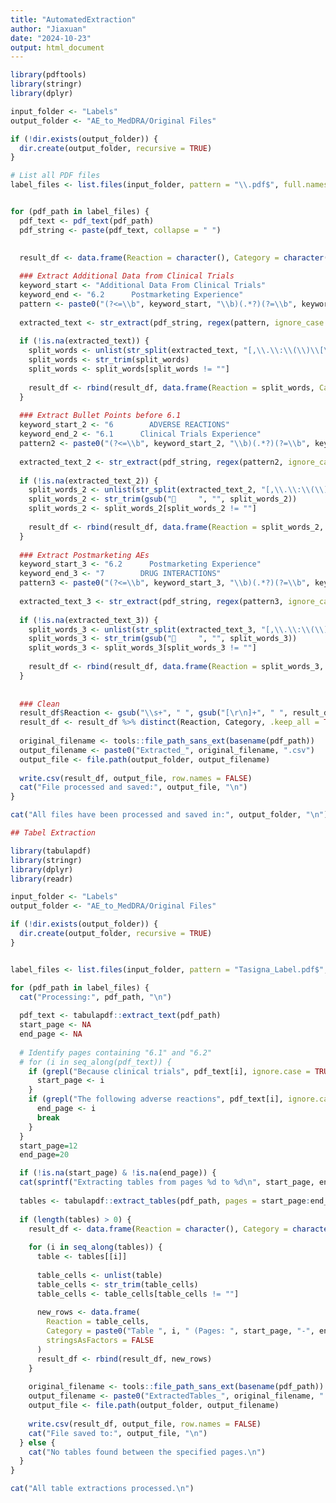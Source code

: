 ```yaml
---
title: "AutomatedExtraction"
author: "Jiaxuan"
date: "2024-10-23"
output: html_document
---
```



```r
library(pdftools)
library(stringr)
library(dplyr)

input_folder <- "Labels"
output_folder <- "AE_to_MedDRA/Original Files"

if (!dir.exists(output_folder)) {
  dir.create(output_folder, recursive = TRUE)
}

# List all PDF files
label_files <- list.files(input_folder, pattern = "\\.pdf$", full.names = TRUE)


for (pdf_path in label_files) {
  pdf_text <- pdf_text(pdf_path)
  pdf_string <- paste(pdf_text, collapse = " ")
  

  result_df <- data.frame(Reaction = character(), Category = character(), stringsAsFactors = FALSE)
  
  ### Extract Additional Data from Clinical Trials
  keyword_start <- "Additional Data From Clinical Trials"
  keyword_end <- "6.2      Postmarketing Experience"
  pattern <- paste0("(?<=\\b", keyword_start, "\\b)(.*?)(?=\\b", keyword_end, "\\b)")
  
  extracted_text <- str_extract(pdf_string, regex(pattern, ignore_case = TRUE, dotall = TRUE))
  
  if (!is.na(extracted_text)) {
    split_words <- unlist(str_split(extracted_text, "[,\\.\\:\\(\\)\\[\\]\\n]", simplify = FALSE))
    split_words <- str_trim(split_words)
    split_words <- split_words[split_words != ""]
    
    result_df <- rbind(result_df, data.frame(Reaction = split_words, Category = "Additional Clinical Trial Data"))
  }
  
  ### Extract Bullet Points before 6.1
  keyword_start_2 <- "6        ADVERSE REACTIONS"
  keyword_end_2 <- "6.1      Clinical Trials Experience"
  pattern2 <- paste0("(?<=\\b", keyword_start_2, "\\b)(.*?)(?=\\b", keyword_end_2, "\\b)")
  
  extracted_text_2 <- str_extract(pdf_string, regex(pattern2, ignore_case = TRUE, dotall = TRUE))
  
  if (!is.na(extracted_text_2)) {
    split_words_2 <- unlist(str_split(extracted_text_2, "[,\\.\\:\\(\\)\\[\\]\\n]", simplify = FALSE))
    split_words_2 <- str_trim(gsub("     ", "", split_words_2))
    split_words_2 <- split_words_2[split_words_2 != ""]
    
    result_df <- rbind(result_df, data.frame(Reaction = split_words_2, Category = "Bullet Point"))
  }
  
  ### Extract Postmarketing AEs
  keyword_start_3 <- "6.2      Postmarketing Experience"
  keyword_end_3 <- "7        DRUG INTERACTIONS"
  pattern3 <- paste0("(?<=\\b", keyword_start_3, "\\b)(.*?)(?=\\b", keyword_end_3, "\\b)")
  
  extracted_text_3 <- str_extract(pdf_string, regex(pattern3, ignore_case = TRUE, dotall = TRUE))
  
  if (!is.na(extracted_text_3)) {
    split_words_3 <- unlist(str_split(extracted_text_3, "[,\\.\\:\\(\\)\\[\\]\\n]", simplify = FALSE))
    split_words_3 <- str_trim(gsub("     ", "", split_words_3))
    split_words_3 <- split_words_3[split_words_3 != ""]
    
    result_df <- rbind(result_df, data.frame(Reaction = split_words_3, Category = "Postmarketing Experiences"))
  }
  
  
  ### Clean
  result_df$Reaction <- gsub("\\s+", " ", gsub("[\r\n]+", " ", result_df$Reaction))
  result_df <- result_df %>% distinct(Reaction, Category, .keep_all = TRUE)
  
  original_filename <- tools::file_path_sans_ext(basename(pdf_path))
  output_filename <- paste0("Extracted_", original_filename, ".csv")
  output_file <- file.path(output_folder, output_filename)
  
  write.csv(result_df, output_file, row.names = FALSE)
  cat("File processed and saved:", output_file, "\n")
}

cat("All files have been processed and saved in:", output_folder, "\n")

```

```r
## Tabel Extraction

library(tabulapdf)
library(stringr)
library(dplyr)
library(readr)

input_folder <- "Labels"
output_folder <- "AE_to_MedDRA/Original Files"

if (!dir.exists(output_folder)) {
  dir.create(output_folder, recursive = TRUE)
}


label_files <- list.files(input_folder, pattern = "Tasigna_Label.pdf$", full.names = TRUE)

for (pdf_path in label_files) {
  cat("Processing:", pdf_path, "\n")
  
  pdf_text <- tabulapdf::extract_text(pdf_path)
  start_page <- NA
  end_page <- NA
  
  # Identify pages containing "6.1" and "6.2"
  # for (i in seq_along(pdf_text)) {
    if (grepl("Because clinical trials", pdf_text[i], ignore.case = TRUE)) {
      start_page <- i
    }
    if (grepl("The following adverse reactions", pdf_text[i], ignore.case = TRUE)) {
      end_page <- i
      break
    }
  }
  start_page=12
  end_page=20

  if (!is.na(start_page) & !is.na(end_page)) {
  cat(sprintf("Extracting tables from pages %d to %d\n", start_page, end_page))
  
  tables <- tabulapdf::extract_tables(pdf_path, pages = start_page:end_page, output = "tibble")
  
  if (length(tables) > 0) {
    result_df <- data.frame(Reaction = character(), Category = character(), stringsAsFactors = FALSE)
    
    for (i in seq_along(tables)) {
      table <- tables[[i]]
      
      table_cells <- unlist(table)
      table_cells <- str_trim(table_cells)
      table_cells <- table_cells[table_cells != ""]  
      
      new_rows <- data.frame(
        Reaction = table_cells,
        Category = paste0("Table ", i, " (Pages: ", start_page, "-", end_page, ")"),
        stringsAsFactors = FALSE
      )
      result_df <- rbind(result_df, new_rows)
    }
    
    original_filename <- tools::file_path_sans_ext(basename(pdf_path))
    output_filename <- paste0("ExtractedTables_", original_filename, ".csv")
    output_file <- file.path(output_folder, output_filename)
    
    write.csv(result_df, output_file, row.names = FALSE)
    cat("File saved to:", output_file, "\n")
  } else {
    cat("No tables found between the specified pages.\n")
  }
}

cat("All table extractions processed.\n")
```